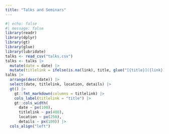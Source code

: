```yaml
---
title: "Talks and Seminars"
---
```


```r
#| echo: false
#| message: false
library(readr)
library(dplyr)
library(gt)
library(glue)
library(lubridate)
talks <- read_csv("talks.csv")
talks <- talks |>
  mutate(date = date) |>
  mutate(titlelink = ifelse(is.na(link), title, glue("[{title}]({link})"))) 
talks |>
  arrange(desc(date)) |>
  select(date, titlelink, location, details) |>
  gt() |>
    gt::fmt_markdown(columns = titlelink) |>
    cols_label(titlelink = "title") |> 
    gt::cols_width(
      date ~ px(100),
      titlelink ~ px(400),
      location ~ px(250),
      details ~ px(100)) |>
  cols_align("left")
```
